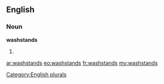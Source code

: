 ==English==

===Noun===
'''washstands'''

# {{plural of|[[washstand]]}}

[[Category:English plurals]]

[[ar:washstands]]
[[eo:washstands]]
[[fr:washstands]]
[[my:washstands]]